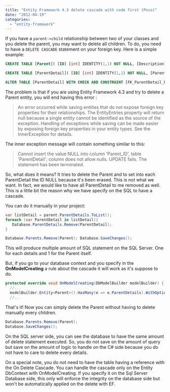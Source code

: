 ```yaml
---
title: "Entity Framework 4.3 delete cascade with code first (Poco)"
date: "2012-04-19"
categories: 
  - "entity-framework"
---
```


If you have a `parent->child` relationship between two of your classes and you delete the parent, you may want to delete all children. To do, you need to have a `DELETE CASCADE` statement on your foreign key. Here is a simple example:


```sql
CREATE TABLE [Parent]( [ID] [int] IDENTITY(1,1) NOT NULL, [Description] [nvarchar](100) NULL, CONSTRAINT [PK_Parent] PRIMARY KEY CLUSTERED GO

CREATE TABLE [ParentDetail]( [ID] [int] IDENTITY(1,1) NOT NULL, [Parent_ID] [int] NOT NULL, CONSTRAINT [PK_ParentDetail] PRIMARY KEY CLUSTERED GO

ALTER TABLE [ParentDetail] WITH CHECK ADD CONSTRAINT [FK_ParentDetail_Parent] FOREIGN KEY([Parent_ID]) REFERENCES [Parent] ([ID]) ON DELETE CASCADE GO 
```


The problem is that if you are using Entity Framework 4.3 and try to delete a Parent entity, you will end having this error :

> An error occurred while saving entities that do not expose foreign key properties for their relationships. The EntityEntries property will return null because a single entity cannot be identified as the source of the exception. Handling of exceptions while saving can be made easier by exposing foreign key properties in your entity types. See the InnerException for details.

The inner exception message will contain something similar to this:

> Cannot insert the value NULL into column 'Parent_ID', table 'ParentDetail'; column does not allow nulls. UPDATE fails. The statement has been terminated.

So, what does it means? It tries to delete the Parent and to set into each ParentDetail the ID NULL because it's been erased. This is not what we want. In fact, we would like to have all ParentDetail to me removed as well. This is a little bit the reason why we have specify on the SQL to have a cascade.

You can do it manually in your project:


```csharp
var listDetail = parent.ParentDetails.ToList(); 
foreach (var ParentDetail in listDetail){
   Database.ParentDetails.Remove(ParentDetail);
}

Database.Parents.Remove(Parent); Database.SaveChanges(); 
```

This will produce multiple amount of SQL statement on the SQL Server. One for each details and 1 for the Parent itself.

But, if you go to your database context and you specify in the **OnModelCreating** a rule about the cascade it will work as it's suppose to do.


```csharp
protected override void OnModelCreating(DbModelBuilder modelBuilder) { 
  //... 
  modelBuilder.Entity<Parent>().HasMany(e => e.ParentDetails).WithOptional(s => s.Parent).WillCascadeOnDelete(true); 
  //... 
```

That's it! Now you can simply delete the Parent without having to delete manually every children.


```csharp
Database.Parents.Remove(Parent); 
Database.SaveChanges(); 
```

On the SQL server side, you can see the database to have the same amount of delete statement executed. So, you do not save on the amount of query but save on the amount of logic to handle on the C\# side because you do not have to care to delete every details.

On a special note, you do not need to have the table having a reference with the On Delete Cascade. You can handle the cascade only on the Entity DbContext with OnModelCreating. If you specify it on the Sql Server Database side, this only will enforce the integrity on the database side but won't be automatically applied on the delete with EF.
